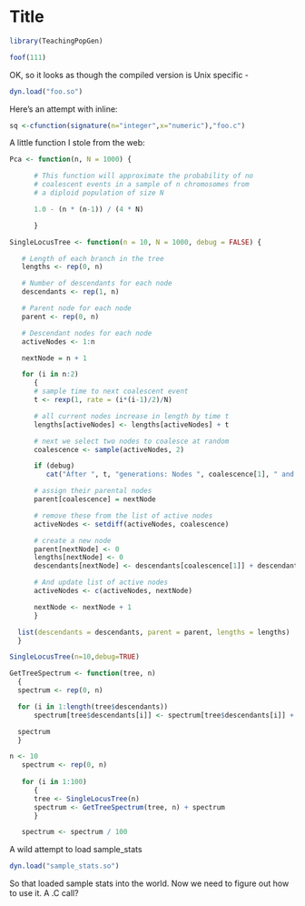 Title
========================================================

```r
library(TeachingPopGen)
```

```r
foof(111)
```

OK, so it looks as though the compiled version is Unix specific - 
```r
dyn.load("foo.so")
```

Here's an attempt with inline:

```r
sq <-cfunction(signature(n="integer",x="numeric"),"foo.c")
```
A little function I stole from the web:
```r
Pca <- function(n, N = 1000) {

      # This function will approximate the probability of no
      # coalescent events in a sample of n chromosomes from
      # a diploid population of size N

      1.0 - (n * (n-1)) / (4 * N)

      }

```
```r
SingleLocusTree <- function(n = 10, N = 1000, debug = FALSE) {

   # Length of each branch in the tree
   lengths <- rep(0, n)

   # Number of descendants for each node
   descendants <- rep(1, n)

   # Parent node for each node
   parent <- rep(0, n)

   # Descendant nodes for each node
   activeNodes <- 1:n

   nextNode = n + 1

   for (i in n:2)
      {
      # sample time to next coalescent event
      t <- rexp(1, rate = (i*(i-1)/2)/N)

      # all current nodes increase in length by time t
      lengths[activeNodes] <- lengths[activeNodes] + t

      # next we select two nodes to coalesce at random
      coalescence <- sample(activeNodes, 2)

      if (debug)
         cat("After ", t, "generations: Nodes ", coalescence[1], " and ", coalescence[2], "coalesce\n")

      # assign their parental nodes
      parent[coalescence] = nextNode

      # remove these from the list of active nodes
      activeNodes <- setdiff(activeNodes, coalescence)

      # create a new node
      parent[nextNode] <- 0
      lengths[nextNode] <- 0
      descendants[nextNode] <- descendants[coalescence[1]] + descendants[coalescence[2]]

      # And update list of active nodes
      activeNodes <- c(activeNodes, nextNode)

      nextNode <- nextNode + 1
      }

  list(descendants = descendants, parent = parent, lengths = lengths)
  }

```
```r
SingleLocusTree(n=10,debug=TRUE)
```
```r
GetTreeSpectrum <- function(tree, n)
  {
  spectrum <- rep(0, n)

  for (i in 1:length(tree$descendants))
      spectrum[tree$descendants[i]] <- spectrum[tree$descendants[i]] + tree$lengths[i]

  spectrum
  }

```
```r
n <- 10
   spectrum <- rep(0, n)
 
   for (i in 1:100)
      {
      tree <- SingleLocusTree(n)
      spectrum <- GetTreeSpectrum(tree, n) + spectrum
      }

   spectrum <- spectrum / 100

```
A wild attempt to load sample_stats
```r
dyn.load("sample_stats.so")
```
So that loaded sample stats into the world.  Now we need to figure out how to use it.  A .C call?
